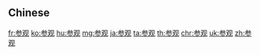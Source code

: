 ==Chinese==
{{zh-see|參觀}}

[[fr:参观]]
[[ko:参观]]
[[hu:参观]]
[[mg:参观]]
[[ja:参观]]
[[ta:参观]]
[[th:参观]]
[[chr:参观]]
[[uk:参观]]
[[zh:参观]]